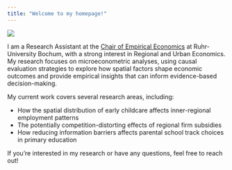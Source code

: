 ```yaml
---
title: "Welcome to my homepage!"
---
```


::: {.grid}

::: {.g-col-4}

![](assets/picture.jpg)

:::

::: {.g-col-8}
I am a Research Assistant at the [Chair of Empirical Economics](https://www2.wiwi.rub.de/en/chairs/empirische-wirtschaftsforschung-en/){target="_blank"} at Ruhr-University Bochum, with a strong interest in Regional and Urban Economics. My research focuses on microeconometric analyses, using causal evaluation strategies to explore how spatial factors shape economic outcomes and provide empirical insights that can inform evidence-based decision-making.

My current work covers several research areas, including:

- How the spatial distribution of early childcare affects inner-regional employment patterns
- The potentially competition-distorting effects of regional firm subsidies
- How reducing information barriers affects parental school track choices in primary education

If you're interested in my research or have any questions, feel free to reach out!
:::

:::


